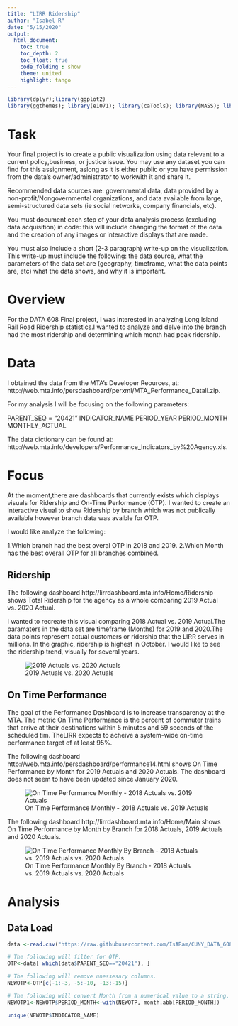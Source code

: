 ---
title: "LIRR Ridership"
author: "Isabel R"
date: "5/15/2020"
output: 
  html_document:
    toc: true 
    toc_depth: 2
    toc_float: true
    code_folding : show
    theme: united
    highlight: tango
---


```{r setup, include=FALSE}
library(dplyr);library(ggplot2)
library(ggthemes); library(e1071); library(caTools); library(MASS); library(funModeling); library (plyr)
```

# Task

Your final project is to create a public visualization using data relevant to a current policy,business, or justice issue. You may use any dataset you can find for this assignment, aslong as it is either public or you have permission from the data’s owner/administrator to workwith it and share it.

Recommended data sources are: governmental data, data provided by a non-profit/Nongovernmental organizations, and data available from large, semi-structured data sets (ie social networks, company financials, etc).

You must document each step of your data analysis process (excluding data acquisition) in code: this will include changing the format of the data and the creation of any images or interactive displays that are made.

You must also include a short (2-3 paragraph) write-up on the visualization. This write-up must include the following: the data source, what the parameters of the data set are (geography, timeframe, what the data points are, etc) what the data shows, and why it is important.

# Overview 
For the DATA 608 Final project, I was interested in analyzing Long Island Rail Road Ridership statistics.I wanted to analyze and delve into the branch had the most ridership and determining which month had peak ridership.

# Data

I obtained the data from the MTA's Developer Reources, at:<br>
http://web.mta.info/persdashboard/perxml/MTA_Performance_Datall.zip. 

For my analysis I will be focusing on the following parameters:

PARENT_SEQ = "20421"
INDICATOR_NAME
PERIOD_YEAR
PERIOD_MONTH
MONTHLY_ACTUAL

The data dictionary can be found at:<br>
http://web.mta.info/developers/Performance_Indicators_by%20Agency.xls.

# Focus

At the moment,there are dashboards that currently exists which displays visuals for Ridership and On-Time Performance (OTP). I wanted to create an interactive visual to show Ridership by branch which was not publically available however branch data was avalble for OTP.

I would like analyze the following:<br>

1.Which branch had the best overal OTP in 2018 and 2019.
2.Which Month has the best overall OTP for all branches combined.


## Ridership
The following dashboard http://lirrdashboard.mta.info/Home/Ridership shows Total Ridership for the agency as a whole comparing 2019 Actual vs. 2020 Actual.

I wanted to recreate this visual comparing 2018 Actual vs. 2019 Actual.The paramaters in the data set are timeframe (Months) for 2019 and 2020.The data points represent actual customers or ridership that the LIRR serves in millions. In the graphic, ridership is highest in October. I would like to see the ridership trend, visually for several years. 

![2019 Actuals vs. 2020 Actuals](2020-03-13 13_15_12-Window.png)

## On Time Performance

The goal of the Performance Dashboard is to increase transparency at the MTA. The metric On Time Performance is the percent of commuter trains that arrive at their destinations within 5 minutes and 59 seconds of the scheduled tim. TheLIRR expects to acheive a system-wide on-time performance target of at least 95%.

The following dashboard http://web.mta.info/persdashboard/performance14.html shows On Time Performance by Month for 2019 Actuals and 2020 Actuals. The dashboard does not seem to have been updated since January 2020.

![On Time Performance Monthly - 2018 Actuals vs. 2019 Actuals](2020-03-13 10_09_47-MTA Stat Dashboard.png)

The following dashboard http://lirrdashboard.mta.info/Home/Main shows On Time Performance by Month by Branch for 2018 Actuals, 2019 Actuals and 2020 Actuals.

![On Time Performance Monthly By Branch - 2018 Actuals vs. 2019 Actuals vs. 2020 Actuals](2020-03-13 10_49_06-Long Island Rail Road Performance Dashboard.png)

# Analysis

## Data Load

```{r}
data <-read.csv("https://raw.githubusercontent.com/IsARam/CUNY_DATA_608/master/Final%20Project/MTA_Performance_LIRR.csv", header=TRUE, check.names = FALSE)

# The following will filter for OTP.
OTP<-data[ which(data$PARENT_SEQ=="20421"), ]

# The following will remove unessesary columns.
NEWOTP<-OTP[c(-1:-3, -5:-10, -13:-15)]

# The following will convert Month from a numerical value to a string.
NEWOTP1<-NEWOTP$PERIOD_MONTH<-with(NEWOTP, month.abb[PERIOD_MONTH])

unique(NEWOTP$INDICATOR_NAME)
```